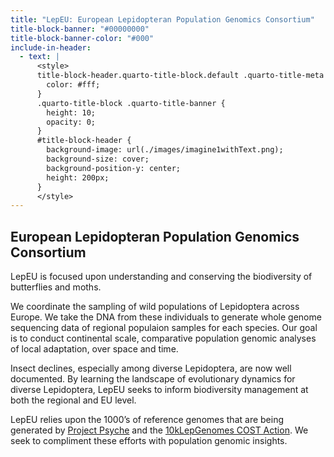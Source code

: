 ```yaml
---
title: "LepEU: European Lepidopteran Population Genomics Consortium"
title-block-banner: "#00000000"
title-block-banner-color: "#000"
include-in-header:
  - text: |
      <style>
      title-block-header.quarto-title-block.default .quarto-title-meta {
        color: #fff;
      }
      .quarto-title-block .quarto-title-banner {
        height: 10;
        opacity: 0;
      }
      #title-block-header {
        background-image: url(./images/imagine1withText.png);
        background-size: cover;
        background-position-y: center;
        height: 200px;
      }
      </style>
---
```


## European Lepidopteran Population Genomics Consortium

LepEU is focused upon understanding and conserving the biodiversity of butterflies and moths.

We coordinate the sampling of wild populations of Lepidoptera across Europe. We take the DNA from these individuals to generate whole genome sequencing data of regional populaion samples for each species. Our goal is to conduct continental scale, comparative population genomic analyses of local adaptation, over space and time. 

Insect declines, especially among diverse Lepidoptera, are now well documented. By learning the landscape of evolutionary dynamics for diverse Lepidoptera, LepEU seeks to inform biodiversity management at both the regional and EU level.

LepEU relies upon the 1000's of reference genomes that are being generated by [Project Psyche](https://www.projectpsyche.org/) and the [10kLepGenomes COST Action](https://10klepgenomes.eu/). We seek to compliment these efforts with population genomic insights.

